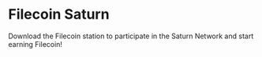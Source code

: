 
# Filecoin Saturn

Download the Filecoin station to participate in the Saturn Network and start earning Filecoin!

<div className="-mt-2">
    <Button3 link='#howitworks' text="Learn more" />
</div>
<div className="mt-4 hidden md:block">
    <Button1 text="Download" link="#download" />
</div>
